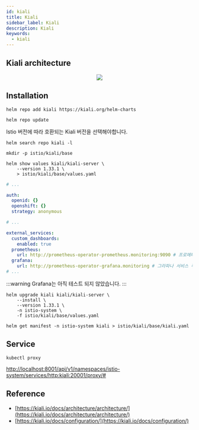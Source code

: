 ```yaml
---
id: kiali
title: Kiali
sidebar_label: Kiali
description: Kiali
keywords:
  - kiali
---
```



## Kiali architecture

<center>
  <img src={useBaseUrl('img/nn/mlops/istio/kiali-architecture.png')} />
</center>

## Installation

```shell
helm repo add kiali https://kiali.org/helm-charts
```

```shell
helm repo update
```

Istio 버전에 따라 호환되는 Kiali 버전을 선택해야합니다.

```shell
helm search repo kiali -l
```

```shell
mkdir -p istio/kiali/base
```

```shell
helm show values kiali/kiali-server \
    --version 1.33.1 \
    > istio/kiali/base/values.yaml
```

```yaml title="istio/kiali/base/values.yaml"
# ...

auth:
  openid: {}
  openshift: {}
  strategy: anonymous

# ...

external_services:
  custom_dashboards:
    enabled: true
  prometheus:
    url: http://prometheus-operator-prometheus.monitoring:9090 # 프로메테우스 서비스 주소
  grafana:
    url: http://prometheus-operator-grafana.monitoring # 그라파나 서비스 주소
# ...
```

:::warning
Grafana는 아직 테스트 되지 않았습니다.
:::

```shell
helm upgrade kiali kiali/kiali-server \
    --install \
    --version 1.33.1 \
    -n istio-system \
    -f istio/kiali/base/values.yaml
```

```shell
helm get manifest -n istio-system kiali > istio/kiali/base/kiali.yaml
```

## Service

```shell
kubectl proxy
```

[http://localhost:8001/api/v1/namespaces/istio-system/services/http:kiali:20001/proxy/#](http://localhost:8001/api/v1/namespaces/istio-system/services/http:kiali:20001/proxy/#)

## Reference

- [https://kiali.io/docs/architecture/architecture/](https://kiali.io/docs/architecture/architecture/)
- [https://kiali.io/docs/configuration/](https://kiali.io/docs/configuration/)

